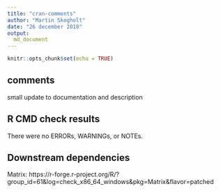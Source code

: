 ```yaml
---
title: "cran-comments"
author: "Martin Skogholt"
date: "26 december 2018"
output:
  md_document
---
```

```r
knitr::opts_chunk$set(echo = TRUE)
```

## comments
small update to documentation and description

## R CMD check results
There were no ERRORs, WARNINGs, or NOTEs.

## Downstream dependencies
Matrix: https://r-forge.r-project.org/R/?group_id=61&log=check_x86_64_windows&pkg=Matrix&flavor=patched

